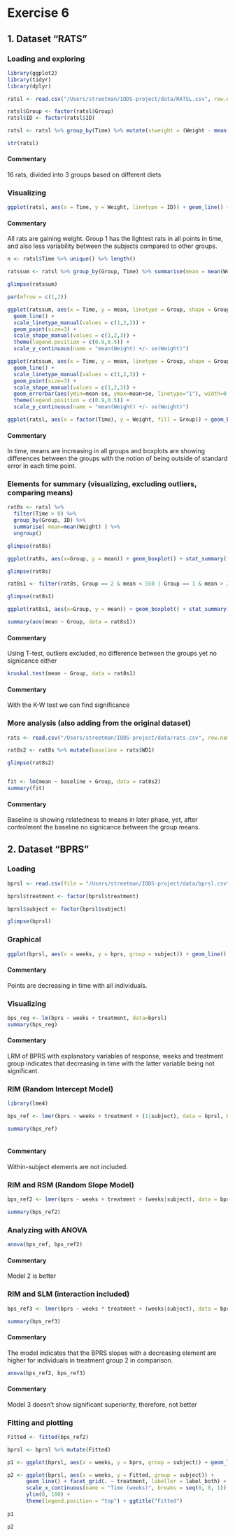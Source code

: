 # Exercise 6

## 1. Dataset "RATS"

### Loading and exploring

```r

library(ggplot2)
library(tidyr)
library(dplyr)

ratsl <- read.csv("/Users/streetman/IODS-project/data/RATSL.csv", row.names = 1)

ratsl$Group <- factor(ratsl$Group)
ratsl$ID <- factor(ratsl$ID)

ratsl <- ratsl %>% group_by(Time) %>% mutate(stweight = (Weight - mean(Weight)) / sd(Weight)) %>% ungroup()

str(ratsl)

```

#### Commentary

16 rats, divided into 3 groups based on different diets


### Visualizing

```r

ggplot(ratsl, aes(x = Time, y = Weight, linetype = ID)) + geom_line() + facet_grid(. ~ Group, labeller = label_both) + scale_linetype_manual(values = rep(1:6, times=4)) + theme(legend.position = "none") +   scale_y_continuous(limits = c(min(ratsl$Weight), max(ratsl$Weight)))

```

#### Commentary

All rats are gaining weight. Group 1 has the lightest rats in all points in time, and also less variability between the subjects compared to other groups.


```r

n <- ratsl$Time %>% unique() %>% length()

ratssum <- ratsl %>% group_by(Group, Time) %>% summarise(mean = mean(Weight), se = ( sd(Weight) / sqrt(n) )) %>% ungroup()

glimpse(ratssum)

par(mfrow = c(1,2))

ggplot(ratssum, aes(x = Time, y = mean, linetype = Group, shape = Group)) +
  geom_line() +
  scale_linetype_manual(values = c(1,2,3)) +
  geom_point(size=3) +
  scale_shape_manual(values = c(1,2,3)) +
  theme(legend.position = c(0.9,0.5)) +
  scale_y_continuous(name = "mean(Weight) +/- se(Weight)")

ggplot(ratssum, aes(x = Time, y = mean, linetype = Group, shape = Group)) +
  geom_line() +
  scale_linetype_manual(values = c(1,2,3)) +
  geom_point(size=3) +
  scale_shape_manual(values = c(1,2,3)) +
  geom_errorbar(aes(ymin=mean-se, ymax=mean+se, linetype="1"), width=0.3) +
  theme(legend.position = c(0.9,0.5)) +
  scale_y_continuous(name = "mean(Weight) +/- se(Weight)")

```
 
 
```r

ggplot(ratsl, aes(x = factor(Time), y = Weight, fill = Group)) + geom_boxplot()

```
 
#### Commentary

In time, means are increasing in all groups and boxplots are showing differences between the groups with the notion of being outside of standard error in each time point.
 

### Elements for summary (visualizing, excluding outliers, comparing means)
 
```r

rat8s <- ratsl %>%
  filter(Time > 0) %>%
  group_by(Group, ID) %>%
  summarise( mean=mean(Weight) ) %>%
  ungroup()

glimpse(rat8s)

ggplot(rat8s, aes(x=Group, y = mean)) + geom_boxplot() + stat_summary(fun.y = "mean", geom = "point", shape=23, size=4, fill = "white")

```

 
```r

glimpse(rat8s)

rat8s1 <- filter(rat8s, Group == 2 & mean < 550 | Group == 1 & mean > 260 | Group == 3 & mean > 500)

glimpse(rat8s1)

ggplot(rat8s1, aes(x=Group, y = mean)) + geom_boxplot() + stat_summary(fun.y = "mean", geom = "point", shape=23, size=4, fill = "white")

```

 
```r

summary(aov(mean ~ Group, data = rat8s1))

```
 
#### Commentary

Using T-test, outliers excluded, no difference between the groups yet no signicance either
 
 
```r

kruskal.test(mean ~ Group, data = rat8s1)

```

#### Commentary

With the K-W test we can find significance

### More analysis (also adding from the original dataset)
 
```r

rats <- read.csv("/Users/streetman/IODS-project/data/rats.csv", row.names = 1)

rat8s2 <- rat8s %>% mutate(baseline = rats$WD1)

glimpse(rat8s2)


fit <- lm(mean ~ baseline + Group, data = rat8s2)
summary(fit)

```

#### Commentary

Baseline is showing relatedness to means in later phase, yet, after controlment the baseline no signicance between the group means.


## 2. Dataset "BPRS"


### Loading
	 
```r

bprsl <- read.csv(file = "/Users/streetman/IODS-project/data/bprsl.csv", row.names = 1)

bprsl$treatment <- factor(bprsl$treatment)

bprsl$subject <- factor(bprsl$subject)

glimpse(bprsl)

```
	 

### Graphical

```r
ggplot(bprsl, aes(x = weeks, y = bprs, group = subject)) + geom_line() + facet_grid(. ~ treatment, labeller = label_both) 

```

#### Commentary
Points are decreasing in time with all individuals.
	 

### Visualizing

```r

bps_reg <- lm(bprs ~ weeks + treatment, data=bprsl)
summary(bps_reg)

```
	 
#### Commentary

LRM of BPRS with explanatory variables of response, weeks and treatment group indicates that decreasing in time with the latter variable being not significant.

	 
### RIM (Random Intercept Model)

```r

library(lme4)

bps_ref <- lmer(bprs ~ weeks + treatment + (1|subject), data = bprsl, REML=FALSE)

summary(bps_ref)
	
```
	 
#### Commentary

Within-subject elements are not included.


### RIM and RSM (Random Slope Model)
	 
```r

bps_ref2 <- lmer(bprs ~ weeks + treatment + (weeks|subject), data = bprsl, REML=FALSE)

summary(bps_ref2)

```

### Analyzing with ANOVA

```r

anova(bps_ref, bps_ref2)

```
	 
#### Commentary

Model 2 is better


### RIM and SLM (interaction included)

```r

bps_ref3 <- lmer(bprs ~ weeks * treatment + (weeks|subject), data = bprsl, REML=FALSE)

summary(bps_ref3)

```

#### Commentary

The model indicates that the BPRS slopes with a decreasing element are higher for individuals in treatment group 2 in comparison.

```r

anova(bps_ref2, bps_ref3)

```
	 
#### Commentary

Model 3 doesn't show significant superiority, therefore, not better


### Fitting and plotting
	 
```r

Fitted <- fitted(bps_ref2)

bprsl <- bprsl %>% mutate(Fitted)

p1 <- ggplot(bprsl, aes(x = weeks, y = bprs, group = subject)) + geom_line() + facet_grid(. ~ treatment, labeller = label_both) + scale_x_continuous(name = "Time (weeks)", breaks = seq(0, 8, 1)) +  ylim(0,100) + theme(legend.position = "top") + ggtitle("Observed")

p2 <- ggplot(bprsl, aes(x = weeks, y = Fitted, group = subject)) +
	  geom_line() + facet_grid(. ~ treatment, labeller = label_both) +
	  scale_x_continuous(name = "Time (weeks)", breaks = seq(0, 8, 1)) +
	  ylim(0, 100) +
	  theme(legend.position = "top") + ggtitle("Fitted")
	
p1

p2

```

